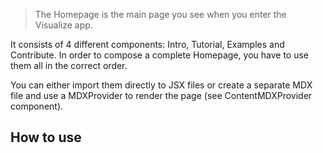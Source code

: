 

<Meta of={HomepageStories} />

> The Homepage is the main page you see when you enter the Visualize app.

It consists of 4 different components: Intro, Tutorial, Examples and Contribute. In order to compose a complete Homepage, you have to use them all in the correct order.

You can either import them directly to JSX files or create a separate MDX file and use a MDXProvider to render the page (see ContentMDXProvider component).

<Canvas of={HomepageStories.Homepage} />


## How to use

```jsx
import { Contribute, Examples, Intro, Tutorial } from "../homepage";

<Intro
  title="Visualize Swiss Open Government Data"
  teaser="Create and embed visualizations from any dataset provided by the LINDAS Linked Data Service."
  buttonLabel="Create a visualization"
/>
<Tutorial
  headline="Visualize data in just a few steps…"
  step1="Select a dataset"
  step2="Edit the visualization"
  step3="Share & embed"
/>
<Examples
  headline="Make it your own…"
  example1Headline="Create beautiful visualizations"
  example1Description="Choose from a wide range of chart types and configure them according to your needs."
  example2Headline="Use powerful customizations"
  example2Description="With the help of custom filters and data segmentation, even complex issues can be visualized."
/>
<Contribute
  headline="Would you like to visualize your own data?"
  description="Find out how you can integrate your data into the LINDAS Linked Data Service."
  buttonLabel="Learn how"
  buttonUrl="https://lindas.admin.ch/?lang=en"
/>
```